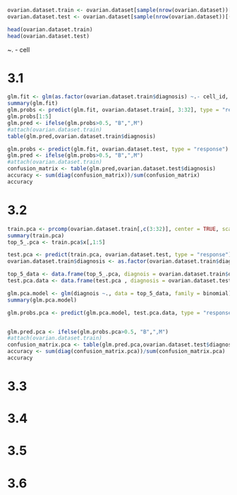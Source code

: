 ```r
ovarian.dataset.train <- ovarian.dataset[sample(nrow(ovarian.dataset))[1:(nrow(ovarian.dataset)/2)],]
ovarian.dataset.test <- ovarian.dataset[sample(nrow(ovarian.dataset))[(nrow(ovarian.dataset)/2):(nrow(ovarian.dataset))],]

head(ovarian.dataset.train)
head(ovarian.dataset.test)
```
~. - cell

# 3.1
```r

glm.fit <- glm(as.factor(ovarian.dataset.train$diagnosis) ~.- cell_id, data = ovarian.dataset.train, family = binomial)
summary(glm.fit)
glm.probs <- predict(glm.fit, ovarian.dataset.train[, 3:32], type = "response")
glm.probs[1:5]
glm.pred <- ifelse(glm.probs>0.5, "B",",M")
#attach(ovarian.dataset.train)
table(glm.pred,ovarian.dataset.train$diagnosis)

```

```r
glm.probs <- predict(glm.fit, ovarian.dataset.test, type = "response")
glm.pred <- ifelse(glm.probs>0.5, "B",",M")
#attach(ovarian.dataset.train)
confusion_matrix <- table(glm.pred,ovarian.dataset.test$diagnosis)
accuracy <- sum(diag(confusion_matrix))/sum(confusion_matrix)
accuracy
```


# 3.2 
```r
train.pca <- prcomp(ovarian.dataset.train[,c(3:32)], center = TRUE, scale. =TRUE)
summary(train.pca)
top_5_.pca <- train.pca$x[,1:5]

test.pca <- predict(train.pca, ovarian.dataset.test, type = "response")
ovarian.dataset.train$diagnosis <- as.factor(ovarian.dataset.train$diagnosis)

top_5_data <- data.frame(top_5_.pca, diagnois = ovarian.dataset.train$diagnosis)
test.pca.data <- data.frame(test.pca , diagnosis = ovarian.dataset.test$diagnosis)

glm.pca.model <- glm(diagnois ~., data = top_5_data, family = binomial)
summary(glm.pca.model)

glm.probs.pca <- predict(glm.pca.model, test.pca.data, type = "response")


glm.pred.pca <- ifelse(glm.probs.pca>0.5, "B",",M")
#attach(ovarian.dataset.train)
confusion_matrix.pca <- table(glm.pred.pca,ovarian.dataset.test$diagnosis)
accuracy <- sum(diag(confusion_matrix.pca))/sum(confusion_matrix.pca)
accuracy

```


# 3.3

# 3.4

# 3.5

# 3.6
